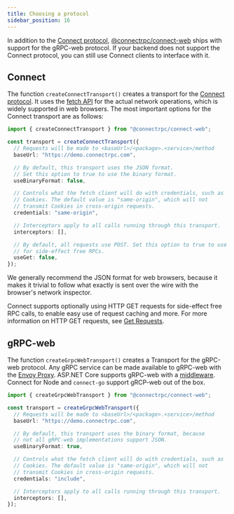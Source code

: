```yaml
---
title: Choosing a protocol
sidebar_position: 16
---
```


In addition to the [Connect protocol](/docs/protocol), [@connectrpc/connect-web](https://www.npmjs.com/package/@connectrpc/connect-web)
ships with support for the gRPC-web protocol. If your backend does not support
the Connect protocol, you can still use Connect clients to interface with it.


## Connect

The function `createConnectTransport()` creates a transport for the [Connect
protocol](/docs/protocol). It uses the [fetch API](https://developer.mozilla.org/en-US/docs/Web/API/Fetch_API)
for the actual network operations, which is widely supported in web browsers.
The most important options for the Connect transport are as follows:

```ts
import { createConnectTransport } from "@connectrpc/connect-web";

const transport = createConnectTransport({
  // Requests will be made to <baseUrl>/<package>.<service>/method
  baseUrl: "https://demo.connectrpc.com",

  // By default, this transport uses the JSON format.
  // Set this option to true to use the binary format.
  useBinaryFormat: false,

  // Controls what the fetch client will do with credentials, such as
  // Cookies. The default value is "same-origin", which will not
  // transmit Cookies in cross-origin requests.
  credentials: "same-origin",

  // Interceptors apply to all calls running through this transport.
  interceptors: [],

  // By default, all requests use POST. Set this option to true to use GET
  // for side-effect free RPCs.
  useGet: false,
});
```

We generally recommend the JSON format for web browsers, because it makes it
trivial to follow what exactly is sent over the wire with the browser's network
inspector.

Connect supports optionally using HTTP GET requests for side-effect free RPC
calls, to enable easy use of request caching and more. For more information on
HTTP GET requests, see [Get Requests](./get-requests-and-caching.md).


## gRPC-web

The function `createGrpcWebTransport()` creates a Transport for the gRPC-web
protocol. Any gRPC service can be made available to gRPC-web with the
[Envoy Proxy](https://www.envoyproxy.io/). ASP.NET Core supports gRPC-web with
a [middleware](https://docs.microsoft.com/en-us/aspnet/core/grpc/browser?view=aspnetcore-6.0).
Connect for Node and `connect-go` support gRCP-web out of the box.

```ts
import { createGrpcWebTransport } from "@connectrpc/connect-web";

const transport = createGrpcWebTransport({
  // Requests will be made to <baseUrl>/<package>.<service>/method
  baseUrl: "https://demo.connectrpc.com",

  // By default, this transport uses the binary format, because
  // not all gRPC-web implementations support JSON.
  useBinaryFormat: true,

  // Controls what the fetch client will do with credentials, such as
  // Cookies. The default value is "same-origin", which will not
  // transmit Cookies in cross-origin requests.
  credentials: "include",

  // Interceptors apply to all calls running through this transport.
  interceptors: [],
});
```
